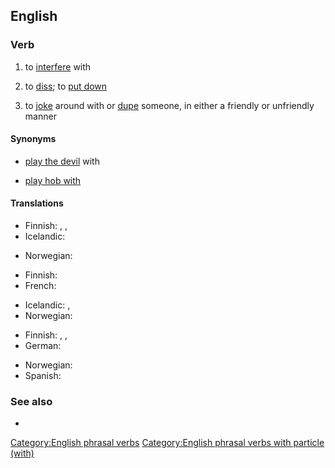 ==English==

===Verb===
{{head|en|verb}}

# {{lb|en|idiomatic}} to [[interfere]] with
#: {{ux|en|Don't '''mess with''' the controls. I just got everything adjusted correctly.}}
# {{lb|en|idiomatic}} to [[diss]]; to [[put down]]
#: {{ux|en|Hey! Quit '''messing with''' my brother.}}
# {{lb|en|idiomatic}} to [[joke]] around with or [[dupe]] someone, in either a friendly or unfriendly manner
#: {{ux|en|Don't worry, I'm just '''messing with''' you.}}

====Synonyms====
* {{qualifier|obsolete}} [[play the devil]] with
* {{qualifier|UK|rustic US}} [[play hob with]]

====Translations====
{{trans-top|to interfere with}}
* Finnish: {{t+|fi|touhuilla}}, {{t|fi|temppuilla}}, {{t+|fi|sählätä}}
* Icelandic: {{t|is|blanda sér í}}
{{trans-mid}}
* Norwegian: {{t|no|søle med}}
{{trans-bottom}}

{{trans-top|to diss}}
* Finnish: {{t+|fi|parjata}}
* French: {{t+|fr|chercher}}
{{trans-mid}}
* Icelandic: {{t+|is|abbast}}, {{t+|is|abbast upp á}}
* Norwegian: {{t|no|søle med}}
{{trans-bottom}}

{{trans-top|to joke with}}
* Finnish: {{t+|fi|pelleillä}}, {{t+|fi|pilailla}}, {{t+|fi|vitsailla}}
* German: {{t+|de|verarschen}}
{{trans-mid}}
* Norwegian: {{t|no|søle med}}
* Spanish: {{t+|es|huevear}} {{qualifier|Chile}}
{{trans-bottom}}

===See also===
* {{l|en|mess around}}

[[Category:English phrasal verbs]]
[[Category:English phrasal verbs with particle (with)]]